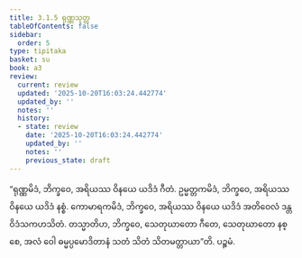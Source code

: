 ```yaml
---
title: 3.1.5 ရုဏ္ဏသုတ္တ
tableOfContents: false
sidebar:
  order: 5
type: tipitaka
basket: su
book: a3
review:
  current: review
  updated: '2025-10-20T16:03:24.442774'
  updated_by: ''
  notes: ''
  history:
  - state: review
    date: '2025-10-20T16:03:24.442774'
    updated_by: ''
    notes: ''
    previous_state: draft
---
```



<DynamicBreadcrumb />


<ReviewStatus review={frontmatter.review} showDetails={true} />

<HypothesisAnnotation frontmatter={frontmatter} />

<Division number="108" book="a3" e="ch" v="15" p="263">

<Paragraph number="880" book="a3">
“ရုဏ္ဏမိဒံ, ဘိက္ခဝေ, အရိယဿ ဝိနယေ ယဒိဒံ ဂီတံ. ဥမ္မတ္တကမိဒံ, ဘိက္ခဝေ, အရိယဿ ဝိနယေ ယဒိဒံ နစ္စံ. ကောမာရကမိဒံ, ဘိက္ခဝေ, အရိယဿ ဝိနယေ ယဒိဒံ အတိဝေလံ ဒန္တဝိဒံသကဟသိတံ. တသ္မာတိဟ, ဘိက္ခဝေ, သေတုဃာတော ဂီတေ, သေတုဃာတော နစ္စေ, အလံ ဝေါ ဓမ္မပ္ပမောဒိတာနံ သတံ သိတံ သိတမတ္တာယာ”တိ.

</Paragraph>
</Division>

<Paragraph number="881" type="center" book="a3">
ပဉ္စမံ.
</Paragraph>